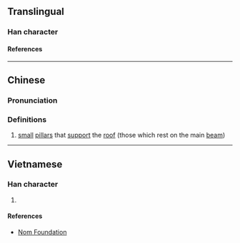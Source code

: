 {{character info/new}}
==Translingual==

===Han character===
{{Han char|rn=75|rad=木|as=08|sn=12|four=47947|canj=DEEE|ids=⿰木叕}}

====References====
{{Han ref|kx=0534.180|dkj=14981|dj=0922.140|hdz=21242.040|uh=68F3}}

----

==Chinese==
{{zh-forms}}

===Pronunciation===
{{zh-pron
|m=zhuō
|c=zyut3
|mc=
|oc=
|ma=
|cat=n
}}

===Definitions===
{{zh-hanzi}}

# [[small]] [[pillar]]s that [[support]] the [[roof]] (those which rest on the main [[beam]])

----

==Vietnamese==

===Han character===
{{vi-readings|rs=木08|reading=chuối}}

# {{defn|lang=vi|sort=木08}}

====References====
* [http://nomfoundation.org/common/nom_details.php?codepoint=68f3 Nom Foundation]